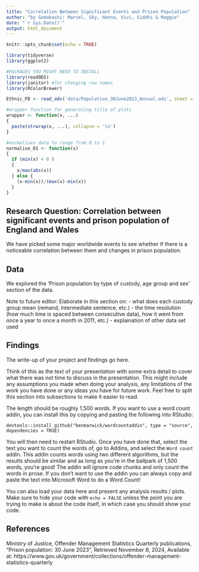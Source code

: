 ```yaml
---
title: "Correlation Between Significant Events and Prison Population"
author: "by Gomakashi: Marcel, Sky, Hanna, Vivi, Siddhi & Maggie"
date: "`r Sys.Date()`"
output: html_document
---
```


```r
knitr::opts_chunk$set(echo = TRUE)
```


```r
library(tidyverse)
library(ggplot2)

#PACKAGES YOU MIGHT NEED TO INSTALL
library(readODS)
library(janitor) #for changing row names
library(RColorBrewer)

```


```r
Ethnic_PD <- read_ods('data/Population_30June2023_Annual.ods', sheet = 14)

#wrapper function for generating title of plots
wrapper <- function(x, ...) 
{
  paste(strwrap(x, ...), collapse = '\n')
}

#normalises data to range from 0 to 1
normalise_01 <- function(x)
{
  if (min(x) < 0 )
  {
    x/max(abs(x))
  } else {
    (x-min(x))/(max(x)-min(x))
  }
}


```


## Research Question: Correlation between significant events and prison population of England and Wales

We have picked some major worldwide events to see whether if there is a noticeable correlation between them and changes in prison population.

## Data

We explored the 'Prison population by type of custody, age group and sex' section of the data.

Note to future editor:
Elaborate in this section on:
- what does each custody group mean (remand, intermediate sentence, etc.)
- the time resolution (how much time is spaced between consecutive data), how it went from once a year to once a month in 2011, etc.)
- explaination of other data set used

## Findings

The write-up of your project and findings go here. 

Think of this as the text of your presentation with some extra detail to cover what there was not time to discuss in the presentation. This might include any assumptions you made when doing your analysis, any limitations of the work you have done or any ideas you have for future work. Feel free to split this section into subsections to make it easier to read. 

The length should be roughly 1,500 words. 
If you want to use a word count addin, you can install this by copying and pasting the following into RStudio:

`devtools::install_github("benmarwick/wordcountaddin", type = "source", dependencies = TRUE)`

You will then need to restart RStudio. Once you have done that, select the text you want to count the words of, go to Addins, and select the `Word count` addin.
This addin counts words using two different algorithms, but the results should be similar and as long as you're in the ballpark of 1,500 words, you're good! 
The addin will ignore code chunks and only count the words in prose. If you don't want to use the addin you can always copy and paste the text into Microsoft Word to do a Word Count!

You can also load your data here and present any analysis results / plots.
Make sure to hide your code with  `echo = FALSE` unless the point you are trying to make is about the code itself, in which case you should show your code.





## References

Ministry of Justice, Offender Management Statistics Quarterly publications, "Prison population: 30 June 2023", Retrieved November 8, 2024, Available at: https://www.gov.uk/government/collections/offender-management-statistics-quarterly

